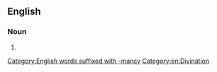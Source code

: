 {{also|dæmonomancy}}
==English==

===Noun===
{{en-noun|-}}

# {{alternative spelling of|en|demonomancy}}

[[Category:English words suffixed with -mancy]]
[[Category:en:Divination]]